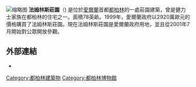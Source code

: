 {{unreferenced|time=2015-03-20T01:12:10+00:00}}
{{Expand English|time=2019-12-08}}
[[File:Farmleigh,_Dublin.JPG|缩略图]]
'''法姆林斯莊園'''（{{lang-en|Farmleigh}}) 是位於[[愛爾蘭|愛爾蘭]]首都[[都柏林|都柏林]]的一處莊園建築，曾是健力士家族在都柏林的住宅之一。面積78英畝。1999年，愛爾蘭政府以2920萬歐元的價格購買了法姆林斯莊園。現在法姆林斯莊園是愛爾蘭政府用地，並且從2001年7月開始對公眾開放參觀。

==外部連結==
{{Commons category|Farmleigh}}
*{{Official website|http://www.farmleigh.ie/}}
{{coord|display=title}}

[[Category:都柏林建築物|Category:都柏林建築物]]
[[Category:都柏林博物館|Category:都柏林博物館]]
{{ireland-stub}}
{{european building-stub}}